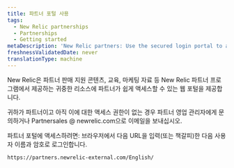 ```yaml
---
title: 파트너 포털 사용
tags:
  - New Relic partnerships
  - Partnerships
  - Getting started
metaDescription: 'New Relic partners: Use the secured login portal to access content created specifically for you.'
freshnessValidatedDate: never
translationType: machine
---
```


New Relic은 파트너 판매 지원 콘텐츠, 교육, 마케팅 자료 등 New Relic 파트너 프로그램에서 제공하는 귀중한 리소스에 파트너가 쉽게 액세스할 수 있는 웹 포털을 제공합니다.

귀하가 파트너이고 아직 이에 대한 액세스 권한이 없는 경우 파트너 영업 관리자에게 문의하거나 Partnersales @ newrelic.com으로 이메일을 보내십시오.

파트너 포털에 액세스하려면: 브라우저에서 다음 URL을 입력(또는 책갈피)한 다음 사용자 이름과 암호로 로그인합니다.

```
https://partners.newrelic-external.com/English/
```